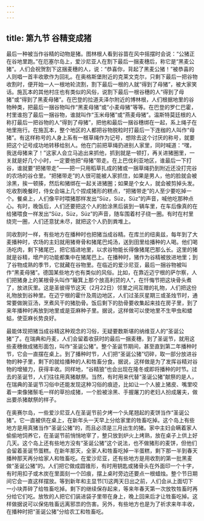 ```yaml
---
---
---
```

title: 第九节 谷精变成猪
---




最后一种被当作谷精的动物是猪。图林根人看到谷苗在风中摇摆时会说：“公猪正在谷地里跑。”在厄塞尔岛上，爱沙尼亚人在割下最后一捆麦穗后，称它是“黑麦公猪”。人们会祝贺割下这捆麦穗的人，说：“恭喜你，背起了黑麦公猪！”被恭喜的人则唱一首丰收歌作为回礼。在奥格斯堡附近的克莱文克尔，只剩下最后一把谷物收割时，便开始一人一根地轮流割，割下最后一根的人就“得到了母猪”，被大家笑话。施瓦本的其他村庄也有类似的风俗，说割下最后一根谷穗的人“得到了母猪”或“得到了黑麦母猪”。在巴登的拉道夫泽尔附近的博林根，人们根据地里的谷物种类，把最后一捆谷物叫作“黑麦母猪”或“小麦母猪”等等。在巴登的罗仁巴霍，村里谁抱了最后一捆谷物，谁就叫作“玉米母猪”或“燕麦母猪”。温斯特莫廷根的人称打最后一把谷物的人“得到了母猪”，把他和最后一捆谷穗绑在一起，系上绳子在地里拖行。在施瓦本，整个地区的人都把谷物脱粒时打最后一下连枷的人叫作“母猪”。有这样称号的人身上系有一根草绳作为记号，想除去这个讨厌的称号，就要把这个记号成功地转移给别人。他在门前把草绳扔进别人家里，同时喊道：“嘿，我送母猪来了！”这家人会立马追出来抓他，抓到就是一顿打，再关进猪圈里，一关就是好几个小时，一定要他把“母猪”带走。在上巴伐利亚地区，谁最后一下打谷，谁就要“把猪带走”——把一只用稻草扎成的猪或一捆草绳扔到附近还没打完谷的农场的谷仓里。“把猪带走”的人很可能被人家抓住，如果是男人，他的脸就会被涂黑，挨一顿揍，然后和猪绑在一起关进猪圈；如果是个女人，就会被剪掉头发。吃收割晚餐时，侍女会端上几个捏成猪形的糕点，“把猪带走”的人至少要吃掉一个。餐桌上，人们像平时喂猪那样发出“Süz，Süz，Süz”的声音，喊他吃那种点心。有时，晚饭后，人们还要把这个人的脸涂黑后装到一辆车里，在车后像真的在给猪喂食一样发出“Süz，Süz，Süz”的声音，随车围着村子绕一圈。有时在村里绕完一圈，人们还意犹未尽，就把这个人扔到粪堆上。

同收割时一样，有些地方在播种时也把猪当成谷精。在库兰的纽奥兹，每年到了大麦播种时，农场的主妇就用猪脊骨和猪尾巴炖汤，送到田里给播种的人喝。他们喝汤吃肉，剩下猪尾巴，把它插进地里，以求谷物能长得像猪尾巴那么长。这里的猪就是谷精，增产的功能都集中在猪尾巴上。在播种时，猪作为谷精被放进地里；到了谷物成熟的季节，它就藏在谷物里。在临近的爱沙尼亚，最后一捆谷物被叫作“黑麦母猪”。德国某些地方也有类似的风俗。比如，在靠近迈宁根的萨尔察，人们把猪身上的某根骨头叫作“簸箕上那个放高利贷的人”，在忏悔节把这块骨头煮了，放进灰里。这是圣彼得节这天（2月22日）邻里之间互赠的礼物，人们把这份礼物放到谷种里。在迈宁根的霍什及周边地区，人们过圣灰星期三或圣烛节时，通常要做豌豆汤，烹煮风干的猪肋骨。饭后剩下的肋骨要收集起来挂在房子里，到了来年播种时再放到地里或是亚麻种子里。据说，这样做可以使地里不生甲虫和蝼蛄，使亚麻长势良好。

最能体现把猪当成谷精这种观念的习俗，无疑要数斯堪的纳维亚人的“圣诞公猪”了。在瑞典和丹麦，人们会留着收获时的最后一捆麦穗，到了圣诞节，就用这些麦穗做成猪形面包，叫作“圣诞公猪”。整个圣诞节期间，甚至直到第二年播种时节，它会一直摆在桌上。到了播种时节，人们把“圣诞公猪”切碎，取一部分放进谷物的种子里，剩下的就给播种的人和牲畜分食。据说，这样做是为了发挥谷精对谷物的增殖力，获得丰收。同样地，“谷精狼”也会出现在隆冬或即将播种的时节。过去的圣诞节，人们往往用真猪献祭。当然，有时用来代替“圣诞公猪”献祭的是人，在瑞典的圣诞节习俗中还能发现这种习俗的痕迹，比如让一个人披上猪皮、嘴里咬着一束像猪鬃毛一样的草扮成猪，一个脸被涂黑、手握屠刀的老妇人扮成屠夫，做出要杀猪献祭的样子。

在奥赛尔岛，一些爱沙尼亚人在圣诞节前夕烤一个头尾翘起的麦饼当作“圣诞公猪”。它一直被供在桌上，在新年头一天早上分给家里的牲畜吃掉。这个岛上有些地方是用真猪当作“圣诞公猪”的，而且必须是三月出生的猪。家中主妇会瞒着家人偷偷地饲养它，在圣诞节前悄悄地宰了，整只放到炉火上烤熟，放在桌子上供上好几天。这个岛上还有些地方没有“圣诞公猪”这个说法，也不做猪形的麦饼，但他们会留着圣诞节蛋糕。在新年那天，全家人和牲畜吃掉一半蛋糕，剩下那一半到春天播种那天再分给家人和牲畜吃。在爱沙尼亚，还有些地方是用收割的第一批黑麦做“圣诞公猪”的。人们把它做成圆锥形，有时用钥匙或猪骨头在外面印一个十字，有时用扣子或木炭在里面刻一个凹痕，摆上桌时旁边还要点一根蜡烛。整个节日期间它会一直这样摆放。等到新年和主显节[1]这两天日出之前，人们会从上面切下一小块弄碎了给牲畜吃掉。剩下的继续保存起来，等来年春天第一次放牧牲畜时再分给它们吃。放牧的人把它们装进袋子里带在身上，晚上回来后才让牲畜吃掉。这样做据说可以保佑牲畜远离邪祟的伤害。另外，有些地方也是为了祈求来年丰收，在播种时把“圣诞公猪”分给农工和牲畜吃。